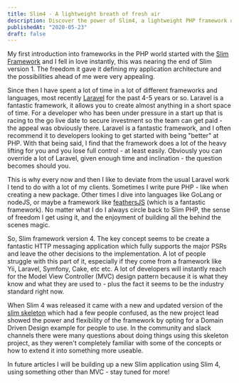 ```yaml
---
title: Slim4 - A lightweight breath of fresh air
description: Discover the power of Slim4, a lightweight PHP framework offering control and customization. Ideal for flexible application architecture.
publishedAt: "2020-05-23"
draft: false
---
```


My first introduction into frameworks in the PHP world started with the [Slim
Framework](http://www.slimframework.com/) and I fell in love instantly, this
was nearing the end of Slim version 1. The freedom it gave it defining my
application architecture and the possibilities ahead of me were very
appealing.

Since then I have spent a lot of time in a lot of different frameworks and languages, most recently [Laravel](https://laravel.com/) for the past 4-5 years or so. Laravel is a fantastic framework, it allows you to create almost anything in a short space of time. For a developer who has been under pressure in a start up that is racing to the go live date to secure investment so the team can get paid - the appeal was obviously there. Laravel is a fantastic framework, and I often recommend it to developers looking to get started with being "better" at PHP. With that being said, I find that the framework does a lot of the heavy lifting for you and you lose full control - at least easily. Obviously you can override a lot of Laravel, given enough time and inclination - the question becomes should you.

This is why every now and then I like to deviate from the usual Laravel work I tend to do with a lot of my clients. Sometimes I write pure PHP - like when creating a new package. Other times I dive into languages like GoLang or nodeJS, or maybe a framework like [feathersJS](https://feathersjs.com/) (which is a fantastic framework). No matter what I do I always circle back to Slim PHP, the sense of freedom I get using it, and the enjoyment of building all the behind the scenes magic.

So, Slim framework version 4. The key concept seems to be create a fantastic HTTP messaging application which fully supports the major PSRs and leave the other decisions to the implementation. A lot of people struggle with this part of it, especially if they come from a framework like Yii, Laravel, Symfony, Cake, etc etc. A lot of developers will instantly reach for the Model View Controller (MVC) design pattern because it is what they know and what they are used to - plus the fact it seems to be the industry standard right now.

When Slim 4 was released it came with a new and updated version of the [slim skeleton](https://github.com/slimphp/Slim-Skeleton) which had a few people confused, as the new project lead showed the power and flexibility of the framework by opting for a Domain Driven Design example for people to use. In the community and slack channels there were many questions about doing things using this skeleton project, as they weren't completely familiar with some of the concepts or how to extend it into something more useable.

In future articles I will be building up a new Slim application using Slim 4, using something other than MVC - stay tuned for more!
